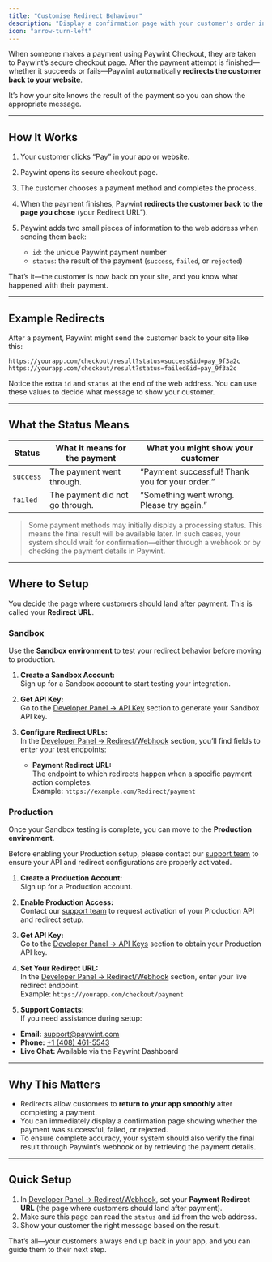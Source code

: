 ```yaml
---
title: "Customise Redirect Behaviour"
description: "Display a confirmation page with your customer's order information."
icon: "arrow-turn-left"
---
```


When someone makes a payment using Paywint Checkout, they are taken to Paywint’s secure checkout page.
After the payment attempt is finished—whether it succeeds or fails—Paywint automatically **redirects the customer back to your website**.

It’s how your site knows the result of the payment so you can show the appropriate message.

---

## How It Works

1. Your customer clicks “Pay” in your app or website.  
2. Paywint opens its secure checkout page.  
3. The customer chooses a payment method and completes the process.  
4. When the payment finishes, Paywint **redirects the customer back to the page you chose** (your Redirect URL”).  
5. Paywint adds two small pieces of information to the web address when sending them back:  

   * `id`: the unique Paywint payment number  
   * `status`: the result of the payment (`success`, `failed`, or `rejected`)  

That’s it—the customer is now back on your site, and you know what happened with their payment.

---

## Example Redirects

After a payment, Paywint might send the customer back to your site like this:

```text
https://yourapp.com/checkout/result?status=success&id=pay_9f3a2c
https://yourapp.com/checkout/result?status=failed&id=pay_9f3a2c
````

Notice the extra `id` and `status` at the end of the web address. You can use these values to decide what message to show your customer.

---

## What the Status Means

| Status     | What it means for the payment              | What you might show your customer                    |
| ---------- | ------------------------------------------ | ---------------------------------------------------- |
| `success`  | The payment went through.                  | “Payment successful! Thank you for your order.”      |
| `failed`   | The payment did not go through.            | “Something went wrong. Please try again.”            |

> Some payment methods may initially display a processing status. This means the final result will be available later. In such cases, your system should wait for confirmation—either through a webhook or by checking the payment details in Paywint.
---

## Where to Setup

You decide the page where customers should land after payment. This is called your **Redirect URL**.


### Sandbox

Use the **Sandbox environment** to test your redirect behavior before moving to production.

1. **Create a Sandbox Account:**  
   Sign up for a Sandbox account to start testing your integration.

2. **Get API Key:**  
   Go to the [Developer Panel → API Key](https://sandbox.app.paywint.com/app/developer-panel/api-credentials) section to generate your Sandbox API key.

3. **Configure Redirect URLs:**  
   In the [Developer Panel → Redirect/Webhook](https://sandbox.app.paywint.com/app/developer-panel/urls) section, you’ll find fields to enter your test endpoints:
   - **Payment Redirect URL:**  
     The endpoint to which redirects happen when a specific payment action completes.  
     Example: `https://example.com/Redirect/payment`


### Production

Once your Sandbox testing is complete, you can move to the **Production environment**.

Before enabling your Production setup, please contact our [support team](https://paywint.com/contact) to ensure your API and redirect configurations are properly activated.

1. **Create a Production Account:**  
Sign up for a Production account.

2. **Enable Production Access:**  
Contact our [support team](https://paywint.com/contact) to request activation of your Production API and redirect setup.

3. **Get API Key:**  
Go to the [Developer Panel → API Keys](https://app.paywint.com/app/developer-panel/api-credentials) section to obtain your Production API key.

4. **Set Your Redirect URL:**  
In the [Developer Panel → Redirect/Webhook](https://app.paywint.com/app/developer-panel/urls) section, enter your live redirect endpoint.  
  Example: `https://yourapp.com/checkout/payment`

5. **Support Contacts:**  
If you need assistance during setup:  
- **Email:** [support@paywint.com](mailto:support@paywint.com)  
- **Phone:** [+1 (408) 461-5543](tel:+14084615543)
- **Live Chat:** Available via the Paywint Dashboard

---


## Why This Matters

* Redirects allow customers to **return to your app smoothly** after completing a payment.  
* You can immediately display a confirmation page showing whether the payment was successful, failed, or rejected.  
* To ensure complete accuracy, your system should also verify the final result through Paywint’s webhook or by retrieving the payment details.

---

## Quick Setup

1. In [Developer Panel → Redirect/Webhook](https://app.paywint.com/app/developer-panel/urls), set your **Payment Redirect URL** (the page where customers should land after payment).
2. Make sure this page can read the `status` and `id` from the web address.
3. Show your customer the right message based on the result.

That’s all—your customers always end up back in your app, and you can guide them to their next step.
